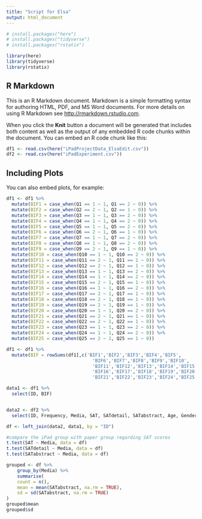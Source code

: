 ```yaml
---
title: "Script for Elsa"
output: html_document
---
```


```r
# install.packages("here")
# install.packages("tidyverse")
# install.packages("rstatix")

library(here)
library(tidyverse)
library(rstatix)
```

## R Markdown

This is an R Markdown document. Markdown is a simple formatting syntax for authoring HTML, PDF, and MS Word documents. For more details on using R Markdown see <http://rmarkdown.rstudio.com>.

When you click the **Knit** button a document will be generated that includes both content as well as the output of any embedded R code chunks within the document. You can embed an R code chunk like this:

```r
df1 <- read.csv(here("iPadProjectData_ElsaEdit.csv"))
df2 <- read.csv(here("iPadExperiment.csv"))
```

## Including Plots

You can also embed plots, for example:

```r
df1 <- df1 %>% 
  mutate(BIF1 = case_when(Q1 == 1 ~ 1, Q1 == 2 ~ 0)) %>%
  mutate(BIF2 = case_when(Q2 == 2 ~ 1, Q2 == 1 ~ 0)) %>%
  mutate(BIF3 = case_when(Q3 == 1 ~ 1, Q3 == 2 ~ 0)) %>%
  mutate(BIF4 = case_when(Q4 == 1 ~ 1, Q4 == 2 ~ 0)) %>%
  mutate(BIF5 = case_when(Q5 == 1 ~ 1, Q5 == 2 ~ 0)) %>%
  mutate(BIF6 = case_when(Q6 == 2 ~ 1, Q6 == 1 ~ 0)) %>%
  mutate(BIF7 = case_when(Q7 == 1 ~ 1, Q7 == 2 ~ 0)) %>%
  mutate(BIF8 = case_when(Q8 == 1 ~ 1, Q8 == 2 ~ 0)) %>%
  mutate(BIF9 = case_when(Q9 == 2 ~ 1, Q9 == 1 ~ 0)) %>%
  mutate(BIF10 = case_when(Q10 == 1 ~ 1, Q10 == 2 ~ 0)) %>%
  mutate(BIF11 = case_when(Q11 == 2 ~ 1, Q11 == 1 ~ 0)) %>%
  mutate(BIF12 = case_when(Q12 == 2 ~ 1, Q12 == 1 ~ 0)) %>%
  mutate(BIF13 = case_when(Q13 == 1 ~ 1, Q13 == 2 ~ 0)) %>%
  mutate(BIF14 = case_when(Q14 == 1 ~ 1, Q14 == 2 ~ 0)) %>%
  mutate(BIF15 = case_when(Q15 == 2 ~ 1, Q15 == 1 ~ 0)) %>%
  mutate(BIF16 = case_when(Q16 == 1 ~ 1, Q16 == 2 ~ 0)) %>%
  mutate(BIF17 = case_when(Q17 == 2 ~ 1, Q17 == 1 ~ 0)) %>%
  mutate(BIF18 = case_when(Q18 == 2 ~ 1, Q18 == 1 ~ 0)) %>%
  mutate(BIF19 = case_when(Q19 == 2 ~ 1, Q19 == 1 ~ 0)) %>%
  mutate(BIF20 = case_when(Q20 == 1 ~ 1, Q20 == 2 ~ 0)) %>%
  mutate(BIF21 = case_when(Q21 == 2 ~ 1, Q21 == 1 ~ 0)) %>%
  mutate(BIF22 = case_when(Q22 == 2 ~ 1, Q22 == 1 ~ 0)) %>%
  mutate(BIF23 = case_when(Q23 == 1 ~ 1, Q23 == 2 ~ 0)) %>%
  mutate(BIF24 = case_when(Q24 == 1 ~ 1, Q24 == 2 ~ 0)) %>%
  mutate(BIF25 = case_when(Q25 == 2 ~ 1, Q25 == 1 ~ 0)) 

df1 <- df1 %>% 
  mutate(BIF = rowSums(df1[,c('BIF1','BIF2','BIF3','BIF4','BIF5',
                                'BIF6','BIF7','BIF8','BIF9','BIF10',
                                'BIF11','BIF12','BIF13','BIF14','BIF15',
                                'BIF16','BIF17','BIF18','BIF19','BIF20',
                                'BIF21','BIF22','BIF23','BIF24','BIF25')], na.rm=TRUE))
```


```r
data1 <- df1 %>% 
  select(ID, BIF)


data2 <- df2 %>% 
  select(ID, Frequency, Media, SAT, SATdetail, SATabstract, Age, Gender) 

df <- left_join(data2, data1, by = "ID")
```



```r

#compare the iPad group with paper group regarding SAT scores
t.test(SAT ~ Media, data = df)
t.test(SATdetail ~ Media, data = df)
t.test(SATabstract ~ Media, data = df)

```

```r
grouped <- df %>% 
    group_by(Media) %>%
    summarise(
    count = n(),
    mean = mean(SATabstract, na.rm = TRUE),
    sd = sd(SATabstract, na.rm = TRUE)
)
grouped$mean
grouped$sd
```

